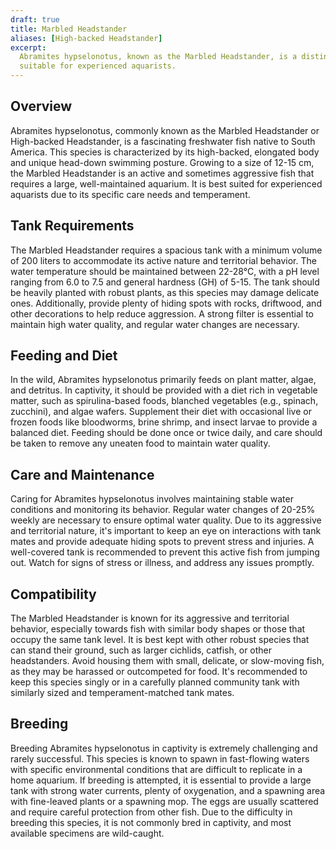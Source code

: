 ```yaml
---
draft: true
title: Marbled Headstander
aliases: [High-backed Headstander]
excerpt:
  Abramites hypselonotus, known as the Marbled Headstander, is a distinctive fish with a high-backed, elongated body,
  suitable for experienced aquarists.
---
```


## Overview

Abramites hypselonotus, commonly known as the Marbled Headstander or High-backed Headstander, is a fascinating
freshwater fish native to South America. This species is characterized by its high-backed, elongated body and unique
head-down swimming posture. Growing to a size of 12-15 cm, the Marbled Headstander is an active and sometimes aggressive
fish that requires a large, well-maintained aquarium. It is best suited for experienced aquarists due to its specific
care needs and temperament.

## Tank Requirements

The Marbled Headstander requires a spacious tank with a minimum volume of 200 liters to accommodate its active nature
and territorial behavior. The water temperature should be maintained between 22-28°C, with a pH level ranging from 6.0
to 7.5 and general hardness (GH) of 5-15. The tank should be heavily planted with robust plants, as this species may
damage delicate ones. Additionally, provide plenty of hiding spots with rocks, driftwood, and other decorations to help
reduce aggression. A strong filter is essential to maintain high water quality, and regular water changes are necessary.

## Feeding and Diet

In the wild, Abramites hypselonotus primarily feeds on plant matter, algae, and detritus. In captivity, it should be
provided with a diet rich in vegetable matter, such as spirulina-based foods, blanched vegetables (e.g., spinach,
zucchini), and algae wafers. Supplement their diet with occasional live or frozen foods like bloodworms, brine shrimp,
and insect larvae to provide a balanced diet. Feeding should be done once or twice daily, and care should be taken to
remove any uneaten food to maintain water quality.

## Care and Maintenance

Caring for Abramites hypselonotus involves maintaining stable water conditions and monitoring its behavior. Regular
water changes of 20-25% weekly are necessary to ensure optimal water quality. Due to its aggressive and territorial
nature, it's important to keep an eye on interactions with tank mates and provide adequate hiding spots to prevent
stress and injuries. A well-covered tank is recommended to prevent this active fish from jumping out. Watch for signs of
stress or illness, and address any issues promptly.

## Compatibility

The Marbled Headstander is known for its aggressive and territorial behavior, especially towards fish with similar body
shapes or those that occupy the same tank level. It is best kept with other robust species that can stand their ground,
such as larger cichlids, catfish, or other headstanders. Avoid housing them with small, delicate, or slow-moving fish,
as they may be harassed or outcompeted for food. It's recommended to keep this species singly or in a carefully planned
community tank with similarly sized and temperament-matched tank mates.

## Breeding

Breeding Abramites hypselonotus in captivity is extremely challenging and rarely successful. This species is known to
spawn in fast-flowing waters with specific environmental conditions that are difficult to replicate in a home aquarium.
If breeding is attempted, it is essential to provide a large tank with strong water currents, plenty of oxygenation, and
a spawning area with fine-leaved plants or a spawning mop. The eggs are usually scattered and require careful protection
from other fish. Due to the difficulty in breeding this species, it is not commonly bred in captivity, and most
available specimens are wild-caught.
